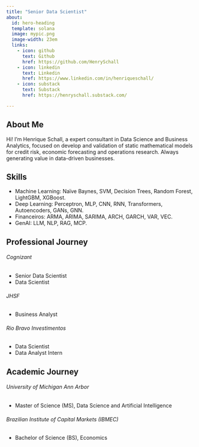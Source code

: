 ```yaml
---  
title: "Senior Data Scientist"
about:
  id: hero-heading
  template: solana
  image: mypic.png
  image-width: 23em
  links:
    - icon: github
      text: Github
      href: https://github.com/HenrySchall
    - icon: linkedin
      text: Linkedin
      href: https://www.linkedin.com/in/henriqueschall/
    - icon: substack
      text: Substack
      href: https://henryschall.substack.com/

--- 
```

:::{#hero-heading}  
## About Me 
Hi! I'm Henrique Schall, a expert consultant in Data Science and Business Analytics, focused on develop and validation of static mathematical models for credit risk, economic forecasting and operations research. Always generating value in data-driven businesses.
:::

:::{#hero-heading}  
## Skills
- Machine Learning: Naïve Baynes, SVM, Decision Trees, Random Forest, LightGBM, XGBoost. 
- Deep Learning: Perceptron, MLP, CNN, RNN, Transformers, Autoencoders, GANs, GNN. 
- Financeiros: ARMA, ARIMA, SARIMA, ARCH, GARCH, VAR, VEC. 
- GenAI: LLM, NLP, RAG, MCP. 
:::

:::{#hero-heading}  
## Professional Journey

###### Cognizant    
- Senior Data Scientist 
- Data Scientist

###### JHSF                                              
- Business Analyst

###### Rio Bravo Investimentos            
- Data Scientist
- Data Analyst Intern 

:::

:::{#hero-heading}  
## Academic Journey
###### University of Michigan Ann Arbor             
- Master of Science (MS), Data Science and Artificial Intelligence

###### Brazilian Institute of Capital Markets (IBMEC)   
- Bachelor of Science (BS), Economics
:::